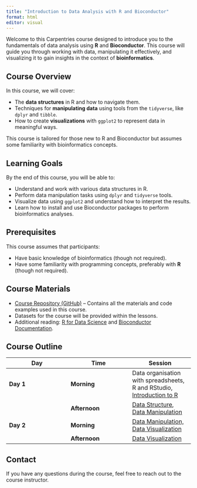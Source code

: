 ```yaml
---
title: "Introduction to Data Analysis with R and Bioconductor"
format: html
editor: visual
---
```


Welcome to this Carpentries course designed to introduce you to the fundamentals of data analysis using **R** and **Bioconductor**. This course will guide you through working with data, manipulating it effectively, and visualizing it to gain insights in the context of **bioinformatics**.

## Course Overview

In this course, we will cover:

-   The **data structures** in R and how to navigate them.
-   Techniques for **manipulating data** using tools from the `tidyverse`, like `dplyr` and `tibble`.
-   How to create **visualizations** with `ggplot2` to represent data in meaningful ways.

This course is tailored for those new to R and Bioconductor but assumes some familiarity with bioinformatics concepts.

## Learning Goals

By the end of this course, you will be able to:

-   Understand and work with various data structures in R.
-   Perform data manipulation tasks using `dplyr` and `tidyverse` tools.
-   Visualize data using `ggplot2` and understand how to interpret the results.
-   Learn how to install and use Bioconductor packages to perform bioinformatics analyses.

## Prerequisites

This course assumes that participants:

-   Have basic knowledge of bioinformatics (though not required).
-   Have some familiarity with programming concepts, preferably with **R** (though not required).

## Course Materials

-   [Course Repository (GitHub)](https://github.com/your-repo-link) – Contains all the materials and code examples used in this course.
-   Datasets for the course will be provided within the lessons.
-   Additional reading: [R for Data Science](https://r4ds.had.co.nz/) and [Bioconductor Documentation](https://bioconductor.org/docs/).

## Course Outline

| Day | Time | Session |
|------------------------|------------------------|------------------------|
| **Day 1** | **Morning** | Data organisation with spreadsheets, R and RStudio, [Introduction to R](bioc_intro_Introduction2R_solutions.qmd) |
|  | **Afternoon** | [Data Structure](bioc_intro_dataStructure_solutions.qmd), [Data Manipulation](bioc_intro_dataManipulation_solutions.qmd) |
| **Day 2** | **Morning** | [Data Manipulation, Data Visualization](bioc_intro_dataManipulation_solutions.qmd) |
|  | **Afternoon** | [Data Visualization](bioc_intro_dataVisualization_solutions.qmd) |

## Contact

If you have any questions during the course, feel free to reach out to the course instructor.
